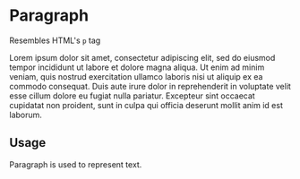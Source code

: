 

<Meta title="Design System|Paragraph" component={Paragraph} />

# Paragraph

Resembles HTML's `p` tag

<Preview>
  <Story name="default">
    <Paragraph>
      Lorem ipsum dolor sit amet, consectetur adipiscing elit, sed do eiusmod
      tempor incididunt ut labore et dolore magna aliqua. Ut enim ad minim
      veniam, quis nostrud exercitation ullamco laboris nisi ut aliquip ex ea
      commodo consequat. Duis aute irure dolor in reprehenderit in voluptate
      velit esse cillum dolore eu fugiat nulla pariatur. Excepteur sint occaecat
      cupidatat non proident, sunt in culpa qui officia deserunt mollit anim id
      est laborum.
    </Paragraph>
  </Story>
</Preview>

<Props of={Paragraph} />

## Usage

Paragraph is used to represent text.
